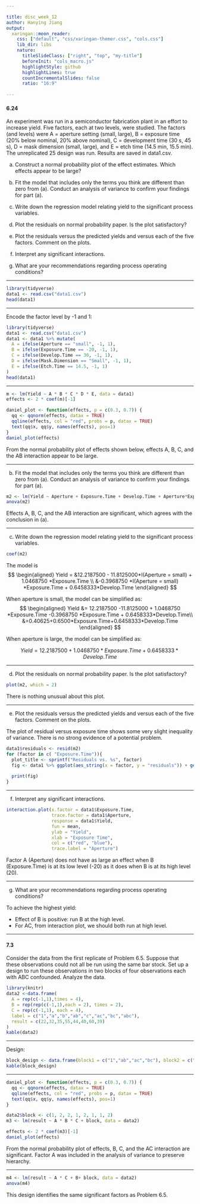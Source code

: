 ```yaml
---

title: disc_week_12
author: Hanying Jiang
output:
  xaringan::moon_reader:
    css: ["default", "css/xaringan-themer.css", "cols.css"]
    lib_dir: libs
    nature:
      titleSlideClass: ["right", "top", "my-title"]
      beforeInit: "cols_macro.js"
      highlightStyle: github
      highlightLines: true
      countIncrementalSlides: false
      ratio: "16:9"
     
---
```


#### 6.24

An experiment was run in a semiconductor fabrication plant in an effort to increase yield.  Five factors, each at two levels, were studied.  The factors (and levels) were A = aperture setting (small, large), B = exposure time (20% below nominal, 20% above nominal), C = development time (30 s, 45 s), D = mask dimension (small, large), and E = etch time (14.5 min, 15.5 min).  The unreplicated 25 design was run. Results are saved in data1.csv.

(a)	Construct a normal probability plot of the effect estimates.  Which effects appear to be large?

(b)	Fit the model that includes only the terms you think are different than zero from (a). Conduct an analysis of variance to confirm your findings for part (a).

(c)	Write down the regression model relating yield to the significant process variables.

(d)	Plot the residuals on normal probability paper.  Is the plot satisfactory?

(e)	Plot the residuals versus the predicted yields and versus each of the five factors. Comment on the plots.

(f)	Interpret any significant interactions.

(g)	What are your recommendations regarding process operating conditions?

---

```r
library(tidyverse)
data1 <- read.csv("data1.csv")
head(data1)
```

---

Encode the factor level by -1 and 1:

```r
library(tidyverse)
data1 <- read.csv("data1.csv")
data1 <- data1 %>% mutate(
  A = ifelse(Aperture == "small", -1, 1),
  B = ifelse(Exposure.Time == -20, -1, 1),
  C = ifelse(Develop.Time == 30, -1, 1),
  D = ifelse(Mask.Dimension == "Small", -1, 1),
  E = ifelse(Etch.Time == 14.5, -1, 1)
)
head(data1)
```


---

```r
m <- lm(Yield ~ A * B * C * D * E, data = data1)
effects <- 2 * coef(m)[-1]

daniel_plot <- function(effects, p = c(0.3, 0.7)) { 
  qq <- qqnorm(effects, datax = TRUE)
  qqline(effects, col = "red", probs = p, datax = TRUE)
  text(qq$x, qq$y, names(effects), pos=1)
}
daniel_plot(effects)
```

From the normal probability plot of effects shown below, effects A, B, C, and the AB interaction appear to be large.

---

(b)	Fit the model that includes only the terms you think are different than zero from (a). Conduct an analysis of variance to confirm your findings for part (a).

```r
m2 <- lm(Yield ~ Aperture + Exposure.Time + Develop.Time + Aperture*Exposure.Time, data = data1)
anova(m2)
```

Effects A, B, C, and the AB interaction are significant, which agrees with the conclusion in (a).

---

(c)	Write down the regression model relating yield to the significant process variables.

```r
coef(m2)
```

The model is
$$
\begin{aligned}
Yield = &12.2187500 - 11.8125000*I(Aperture = small) + 1.0468750 *Exposure.Time \\
&-0.3968750 *I(Aperture = small) *Exposure.Time + 0.6458333*Develop.Time
\end{aligned}
$$

When aperture is small, the model can be simplified as:
$$
\begin{aligned}
 Yield &= 12.2187500  -11.8125000 + 1.0468750 *Exposure.Time -0.3968750 *Exposure.Time +  0.6458333*Develop.Time\\
 &=0.40625+0.6500*Exposure.Time+0.6458333*Develop.Time
\end{aligned}
$$

When aperture is large, the model can be simplified as:

$$
Yield = 12.2187500  +1.0468750 *Exposure.Time  +  0.6458333*Develop.Time
$$


---

(d)	Plot the residuals on normal probability paper.  Is the plot satisfactory?

```r
plot(m2, which = 2)
```

There is nothing unusual about this plot.


---

(e)	Plot the residuals versus the predicted yields and versus each of the five factors. Comment on the plots.

The plot of residual versus exposure time shows some very slight inequality of variance.  There is no strong evidence of a potential problem.

```r
data1$residuals <- resid(m2)
for (factor in c( "Exposure.Time")){
  plot_title <- sprintf("Residuals vs. %s", factor)
  fig <- data1 %>% ggplot(aes_string(x = factor, y = "residuals")) + geom_point() + ggtitle(plot_title)
  
  print(fig)
}

```


---

(f)	Interpret any significant interactions.

```r
interaction.plot(x.factor = data1$Exposure.Time,
                 trace.factor = data1$Aperture,
                 response = data1$Yield,
                 fun = mean, 
                 ylab = "Yield",
                 xlab = "Exposure Time",
                 col = c("red", "blue"),
                 trace.label = "Aperture")
```

Factor A (Aperture) does not have as large an effect when B (Exposure.Time) is at its low level (-20) as it does when B is at its high level (20).

---

(g)	What are your recommendations regarding process operating conditions?


To achieve the highest yield:

 - Effect of B is positive: run B at the high level.
 - For AC, from interaction plot, we should both run at high level.

---

#### 7.3

Consider the data from the first replicate of Problem 6.5.  Suppose that these observations could not all be run using the same bar stock.  Set up a design to run these observations in two blocks of four observations each with ABC confounded.  Analyze the data.

```r
library(knitr)
data2 <-data.frame(
  A = rep(c(-1,1),times = 4),
  B = rep(rep(c(-1,1),each = 2), times = 2),
  C = rep(c(-1,1), each = 4),
  label = c("1","a","b","ab","c","ac","bc","abc"),
  result = c(22,32,35,55,44,40,60,39)
)
kable(data2)
```

---

Design:
```r
block_design <- data.frame(block1 = c("1","ab","ac","bc"), block2 = c("a","b","c","abc"))
kable(block_design)
```

---

```r
daniel_plot <- function(effects, p = c(0.3, 0.7)) { 
  qq <- qqnorm(effects, datax = TRUE)
  qqline(effects, col = "red", probs = p, datax = TRUE)
  text(qq$x, qq$y, names(effects), pos=1)
}
```

```r
data2$block <- c(1, 2, 2, 1, 2, 1, 1, 2)
m3 <- lm(result ~ A * B * C + block, data = data2)

effects <- 2 * coef(m3)[-1]
daniel_plot(effects)
```

From the normal probability plot of effects, B, C, and the AC interaction are significant.  Factor A was included in the analysis of variance to preserve hierarchy.

---

```r
m4 <- lm(result ~ A * C + B+ block, data = data2)
anova(m4)
```

This design identifies the same significant factors as Problem 6.5.




